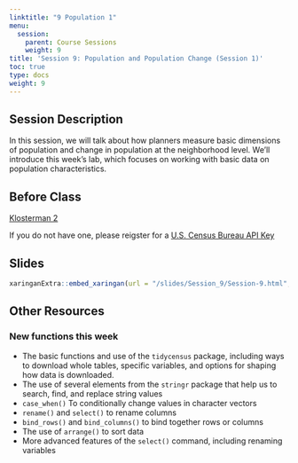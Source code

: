 ```yaml
---
linktitle: "9 Population 1"
menu:
  session:
    parent: Course Sessions
    weight: 9
title: 'Session 9: Population and Population Change (Session 1)'
toc: true
type: docs
weight: 9
---
```


## Session Description

In this session, we will talk about how planners measure basic dimensions of population and change in population at the neighborhood level. We'll introduce this week's lab, which focuses on working with basic data on population characteristics.

## Before Class

[Klosterman 2](https://uofi.box.com/s/ysc0fi5fn3on0342v758viggd355m04v)

If you do not have one, please reigster for a [U.S. Census Bureau API Key](https://api.census.gov/data/key_signup.html)

## Slides
```r
xaringanExtra::embed_xaringan(url = "/slides/Session_9/Session-9.html", ratio = "16:9")
```
## Other Resources

### New functions this week

- The basic functions and use of the `tidycensus` package, including ways to download whole tables, specific variables, and options for shaping how data is downloaded.
- The use of several elements from the `stringr` package that help us to search, find, and replace string values
- `case_when()` To conditionally change values in character vectors
- `rename()` and `select()` to rename columns
- `bind_rows()` and `bind_columns()` to bind together rows or columns
- The use of `arrange()` to sort data
- More advanced features of the `select()` command, including renaming variables
